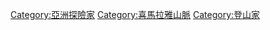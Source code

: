 {{Commonscat|Explorers of the Himalayas}}
[[Category:亞洲探險家|Category:亞洲探險家]]
[[Category:喜馬拉雅山脈|Category:喜馬拉雅山脈]]
[[Category:登山家|Category:登山家]]